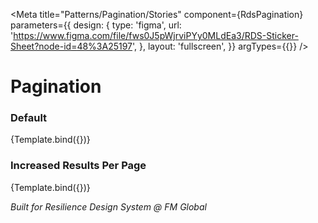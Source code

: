 
<Meta
  title="Patterns/Pagination/Stories"
  component={RdsPagination}
  parameters={{
    design: {
      type: 'figma',
      url: 'https://www.figma.com/file/fws0J5pWjrviPYy0MLdEa3/RDS-Sticker-Sheet?node-id=48%3A25197',
    },
    layout: 'fullscreen',
  }}
  argTypes={{}}
/>


# Pagination

### Default

<Canvas>
  <Story
    name="Default"
    args={{
      start: 1,
      items: 10,
      total: 100,
    }}
  >
    {Template.bind({})}
  </Story>
</Canvas>

### Increased Results Per Page

<Canvas>
  <Story
    name="Increased Results Per Page"
    args={{
      start: 1,
      items: 100,
      total: 1000,
    }}
  >
    {Template.bind({})}
  </Story>
</Canvas>

_Built for Resilience Design System @ FM Global_
